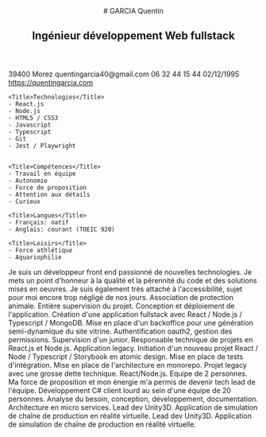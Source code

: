 
<CVTemplate>

<Header>
# GARCIA Quentin

## Ingénieur développement Web fullstack

</Header>

<SidePanel>
    <ProfilePicture/>
    <Title>Profil</Title>
    <IconItem icon="pin" title="Adresse">
    39400 Morez
    </IconItem>
    <IconItem icon="mail" title="E-Mail">
    quentingarcia40@gmail.com
    </IconItem>
    <IconItem icon="telephone" title="Téléphone">
    06 32 44 15 44
    </IconItem>
    <IconItem icon="cake" title="Date de naissance">
    02/12/1995
    </IconItem>
    <IconItem title="Portefolio" icon="globe">
     <a href="https://quentingarcia.com">https://quentingarcia.com</a>
    </IconItem>

    <Title>Technologies</Title>
    - React.js
    - Node.js
    - HTML5 / CSS3
    - Javascript
    - Typescript
    - Git
    - Jest / Playwright


    <Title>Compétences</Title>
    - Travail en équipe
    - Autonomie
    - Force de proposition
    - Attention aux détails
    - Curieux

    <Title>Langues</Title>
    - Français: natif
    - Anglais: courant (TOEIC 920)

    <Title>Loisirs</Title>
    - Force athlétique
    - Aquariophilie

</SidePanel>

<MainPanel>
Je suis un développeur front end passionné de nouvelles technologies. Je mets un point d'honneur à la qualité et la pérennité du code et des solutions mises en oeuvres. Je suis également très attaché à l'accessibilité, sujet pour moi encore trop négligé de nos jours.

<Title icon="valise">Expériences professionnelles</Title>
<DatedItem
  startDate="Aout 2023"
  title="Développeur fullstack bénévole"
  subtitle="Amcoeur"
>
  Association de protection animale. Entière supervision du projet.
  Conception et déploiement de l'application.
  Création d'une application fullstack avec React / Node.js / Typescript / MongoDB. 
  Mise en place d'un backoffice pour une génération semi-dynamique du site vitrine.
  Authentification oauth2, gestion des permissions.
  Supervision d'un junior.
</DatedItem>
<DatedItem
  startDate="Avril 2022"
  endDate="Juil 2023"
  title="Tech lead développement web front-end"
  subtitle="Linxo - Aix-en-Provence"
>
  Responsable technique de projets en React.js et Node.js. Application legacy.
  Initiation d'un nouveau projet React / Node / Typescript / Storybook en atomic
  design. Mise en place de tests d'intégration. Mise en place de l'architecture
  en monorepo.
</DatedItem>
<DatedItem
  startDate="Nov 2021"
  endDate="Avril 2022"
  title="Développeur web React.js"
  subtitle="Linxo - Aix-en-Provence"
>
  Projet legacy avec une grosse dette technique. React/Node.js. Equipe de 2
  personnes. Ma force de proposition et mon énergie m'a permis de devenir tech
  lead de l'équipe.
</DatedItem>
<DatedItem
  startDate="Aout 2019"
  endDate="Nov 2021"
  title="Ingénieur en développement C#"
  subtitle="Diginext CS Group - Aix-en-Provence"
>
  Développement C# client lourd au sein d'une équipe de 20 personnes. Analyse du
  besoin, conception, développement, documentation. Architecture en micro
  services.
</DatedItem>
<DatedItem
  startDate="Sept 2018"
  endDate="Févr 2019"
  title="Consultant freelance Unity3D VR"
  subtitle="Faurecia - Seloncourt"
>
  Lead dev Unity3D. Application de simulation de chaîne de production en réalité
  virtuelle.
</DatedItem>
<DatedItem
  startDate="Avril 2018"
  endDate="Sept 2018"
  title="Stage Unity3D VR"
  subtitle="Faurecia - Seloncourt"
>
  Lead dev Unity3D. Application de simulation de chaîne de production en réalité
  virtuelle.
</DatedItem>

<Title icon="diplome">Formations</Title>
<DatedItem
  startDate="Sept 2013"
  endDate="Aout 2018"
  title="Diplôme d'ingénieur génie informatique"
  subtitle="EISTI Pau"
></DatedItem>

</MainPanel>

</CVTemplate>
